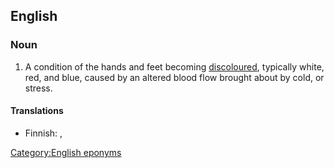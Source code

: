 ==English==
{{wikipedia}}

===Noun===
{{en-noun|sg=Raynaud's [[phenomenon]]|pl=Raynaud's phenomena}}

# A condition of the hands and feet becoming [[discoloured]], typically white, red, and blue, caused by an altered blood flow brought about by cold, or stress.

====Translations====
{{trans-top|condition of hands and feet}}
* Finnish: {{t|fi|valkosormisuus}}, {{t|fi|Raynaud'n ilmiö}}
{{trans-mid}}
{{trans-bottom}}

[[Category:English eponyms]]